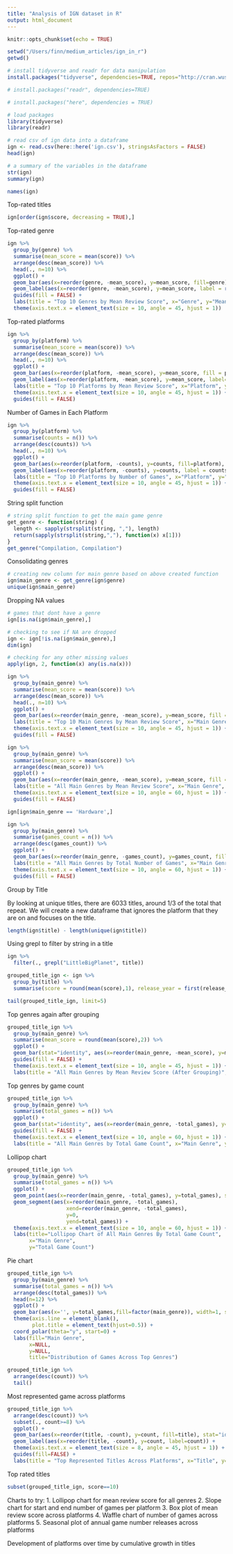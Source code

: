```yaml
---
title: "Analysis of IGN dataset in R"
output: html_document
---
```


```r
knitr::opts_chunk$set(echo = TRUE)
```

```r
setwd("/Users/finn/medium_articles/ign_in_r")
getwd()
```

```r
# install tidyverse and readr for data manipulation
install.packages("tidyverse", dependencies=TRUE, repos="http://cran.wustl.edu/")
```


```r
# install.packages("readr", dependencies=TRUE)
```

```r
# install.packages("here", dependencies = TRUE)
```


```r
# load packages
library(tidyverse)
library(readr)
```

```r
# read csv of ign data into a dataframe
ign <- read.csv(here::here('ign.csv'), stringsAsFactors = FALSE)
head(ign)
```

```r
# a summary of the variables in the dataframe
str(ign)
summary(ign)
```

```r
names(ign)
```

Top-rated titles
```r
ign[order(ign$score, decreasing = TRUE),]
```

Top-rated genre
```r
ign %>%
  group_by(genre) %>%
  summarise(mean_score = mean(score)) %>%
  arrange(desc(mean_score)) %>%
  head(., n=10) %>%
  ggplot() +
  geom_bar(aes(x=reorder(genre, -mean_score), y=mean_score, fill=genre), stat="identity") +
  geom_label(aes(x=reorder(genre, -mean_score), y=mean_score, label = round(mean_score,digits = 2))) +
  guides(fill = FALSE) +
  labs(title = "Top 10 Genres by Mean Review Score", x="Genre", y="Mean Review Score") +
  theme(axis.text.x = element_text(size = 10, angle = 45, hjust = 1))
```

Top-rated platforms
```r
ign %>%
  group_by(platform) %>%
  summarise(mean_score = mean(score)) %>%
  arrange(desc(mean_score)) %>%
  head(., n=10) %>%
  ggplot() +
  geom_bar(aes(x=reorder(platform, -mean_score), y=mean_score, fill = platform), stat="identity") +
  geom_label(aes(x=reorder(platform, -mean_score), y=mean_score, label=round(mean_score, digits = 2))) +
  labs(title = "Top 10 Platforms by Mean Review Score", x="Platform", y="Mean Review Score") +
  theme(axis.text.x = element_text(size = 10, angle = 45, hjust = 1)) + 
  guides(fill = FALSE)
```

Number of Games in Each Platform

```r
ign %>%
  group_by(platform) %>%
  summarise(counts = n()) %>%
  arrange(desc(counts)) %>%
  head(., n=10) %>%
  ggplot() +
  geom_bar(aes(x=reorder(platform, -counts), y=counts, fill=platform), stat="identity") +
  geom_label(aes(x=reorder(platform, -counts), y=counts, label = counts)) + 
  labs(title = "Top 10 Platforms by Number of Games", x="Platform", y="Total Number of Games") +
  theme(axis.text.x = element_text(size = 10, angle = 45, hjust = 1)) + 
  guides(fill = FALSE)
```

String split function
```r
# string split function to get the main game genre
get_genre <- function(string) {
  length <- sapply(strsplit(string, ","), length)
  return(sapply(strsplit(string,","), function(x) x[1]))
}
get_genre("Compilation, Compilation")
```

Consolidating genres
```r
# creating new column for main genre based on above created function
ign$main_genre <- get_genre(ign$genre)
unique(ign$main_genre)
```

Dropping NA values
```r
# games that dont have a genre
ign[is.na(ign$main_genre),]
```

```r
# checking to see if NA are dropped
ign <- ign[!is.na(ign$main_genre),]
dim(ign)
```

```r
# checking for any other missing values
apply(ign, 2, function(x) any(is.na(x)))
```

```r
ign %>%
  group_by(main_genre) %>%
  summarise(mean_score = mean(score)) %>%
  arrange(desc(mean_score)) %>%
  head(., n=10) %>%
  ggplot() +
  geom_bar(aes(x=reorder(main_genre, -mean_score), y=mean_score, fill = main_genre), stat="identity") +
  labs(title = "Top 10 Main Genres by Mean Review Score", x="Main Genre", y="Mean Review Score") +
  theme(axis.text.x = element_text(size = 10, angle = 45, hjust = 1)) + 
  guides(fill = FALSE)
```

```r
ign %>%
  group_by(main_genre) %>%
  summarise(mean_score = mean(score)) %>%
  arrange(desc(mean_score)) %>%
  ggplot() +
  geom_bar(aes(x=reorder(main_genre, -mean_score), y=mean_score, fill = main_genre), stat="identity") +
  labs(title = "All Main Genres by Mean Review Score", x="Main Genre", y="Mean Review Score") +
  theme(axis.text.x = element_text(size = 10, angle = 60, hjust = 1)) + 
  guides(fill = FALSE)
```

```r
ign[ign$main_genre == 'Hardware',]
```

```r
ign %>%
  group_by(main_genre) %>%
  summarise(games_count = n()) %>%
  arrange(desc(games_count)) %>%
  ggplot() +
  geom_bar(aes(x=reorder(main_genre, -games_count), y=games_count, fill = main_genre), stat="identity") +
  labs(title = "All Main Genres by Total Number of Games", x="Main Genre", y="Total Number of Games") +
  theme(axis.text.x = element_text(size = 10, angle = 60, hjust = 1)) + 
  guides(fill = FALSE)
```

Group by Title

By looking at unique titles, there are 6033 titles, around 1/3 of the total that repeat. We will create a new dataframe that ignores the platform that they are on and focuses on the title.
```r
length(ign$title) - length(unique(ign$title))
```

Using grepl to filter by string in a title
```r
ign %>%
  filter(., grepl("LittleBigPlanet", title))
```

```r
grouped_title_ign <- ign %>%
  group_by(title) %>%
  summarise(score = round(mean(score),1), release_year = first(release_year), count=n(), main_genre = first(main_genre))

tail(grouped_title_ign, limit=5)
```

Top genres again after grouping
```r
grouped_title_ign %>%
  group_by(main_genre) %>%
  summarise(mean_score = round(mean(score),2)) %>%
  ggplot() +
  geom_bar(stat="identity", aes(x=reorder(main_genre, -mean_score), y=mean_score, fill = main_genre)) +
  guides(fill = FALSE) +
  theme(axis.text.x = element_text(size = 10, angle = 45, hjust = 1)) + 
  labs(title = "All Main Genres by Mean Review Score (After Grouping)", x="Main Genre", y="Mean Review Score")
```

Top genres by game count
```r
grouped_title_ign %>%
  group_by(main_genre) %>%
  summarise(total_games = n()) %>%
  ggplot() +
  geom_bar(stat="identity", aes(x=reorder(main_genre, -total_games), y=total_games, fill = main_genre)) +
  guides(fill = FALSE) +
  theme(axis.text.x = element_text(size = 10, angle = 60, hjust = 1)) + 
  labs(title = "All Main Genres by Total Game Count", x="Main Genre", y="Total Game Count")
```

Lollipop chart
```r
grouped_title_ign %>%
  group_by(main_genre) %>%
  summarise(total_games = n()) %>%
  ggplot() +
  geom_point(aes(x=reorder(main_genre, -total_games), y=total_games), size =3) + 
  geom_segment(aes(x=reorder(main_genre, -total_games),
                   xend=reorder(main_genre, -total_games),
                   y=0,
                   yend=total_games)) + 
  theme(axis.text.x = element_text(size = 10, angle = 60, hjust = 1)) +
  labs(title="Lollipop Chart of All Main Genres By Total Game Count",
       x="Main Genre",
       y="Total Game Count")
```


Pie chart
```r
grouped_title_ign %>%
  group_by(main_genre) %>%
  summarise(total_games = n()) %>%
  arrange(desc(total_games)) %>%
  head(n=12) %>%
  ggplot() + 
  geom_bar(aes(x='', y=total_games,fill=factor(main_genre)), width=1, stat="identity") +
  theme(axis.line = element_blank(), 
        plot.title = element_text(hjust=0.5)) + 
  coord_polar(theta="y", start=0) +
  labs(fill="Main Genre", 
       x=NULL,
       y=NULL,
       title="Distribution of Games Across Top Genres")
```

```r
grouped_title_ign %>%
  arrange(desc(count)) %>%
  tail()
```

Most represented game across platforms
```r
grouped_title_ign %>%
  arrange(desc(count)) %>%
  subset(., count>=8) %>%
  ggplot() +
  geom_bar(aes(x=reorder(title, -count), y=count, fill=title), stat="identity") +
  geom_label(aes(x=reorder(title, -count), y=count, label=count)) + 
  theme(axis.text.x = element_text(size = 8, angle = 45, hjust = 1)) +
  guides(fill=FALSE) +
  labs(title = "Top Represented Titles Across Platforms", x="Title", y="Number of Platforms")
```

Top rated titles
```r
subset(grouped_title_ign, score==10)
```

Charts to try:
1. Lollipop chart for mean review score for all genres
2. Slope chart for start and end number of games per platform
3. Box plot of mean review score across platforms
4. Waffle chart of number of games across platforms
5. Seasonal plot of annual game number releases across platforms

Development of platforms over time by cumulative growth in titles
```r

```


```r

```


